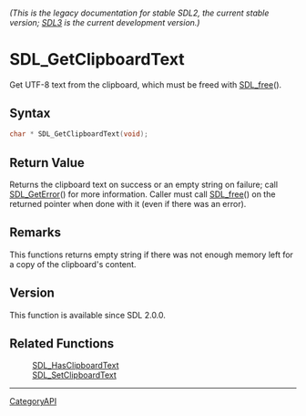 ====== (This is the legacy documentation for stable SDL2, the current stable version; [https://wiki.libsdl.org/SDL3/ SDL3] is the current development version.) ======
= SDL_GetClipboardText =

Get UTF-8 text from the clipboard, which must be freed with [[SDL_free]]().

== Syntax ==

<syntaxhighlight lang='c'>
char * SDL_GetClipboardText(void);
</syntaxhighlight>

== Return Value ==

Returns the clipboard text on success or an empty string on failure; call
[[SDL_GetError]]() for more information. Caller must call [[SDL_free]]() on
the returned pointer when done with it (even if there was an error).

== Remarks ==

This functions returns empty string if there was not enough memory left for
a copy of the clipboard's content.

== Version ==

This function is available since SDL 2.0.0.

== Related Functions ==

:[[SDL_HasClipboardText]]
:[[SDL_SetClipboardText]]

----
[[CategoryAPI]]


